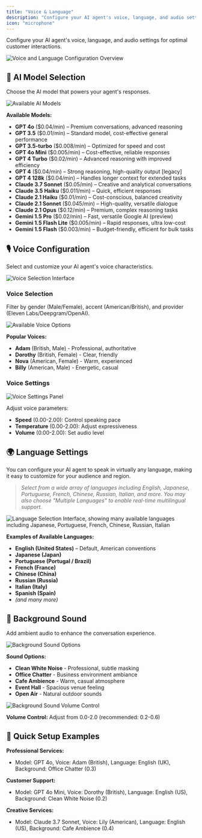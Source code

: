 ```yaml
---
title: "Voice & Language"
description: "Configure your AI agent's voice, language, and audio settings"
icon: "microphone"
---
```


Configure your AI agent's voice, language, and audio settings for optimal customer interactions.

<img
  src="/images/ai/AI-agent/edit/voices-languages/overview.png"
  alt="Voice and Language Configuration Overview"
  className="rounded-lg border shadow-sm"
/>

## 🤖 AI Model Selection

Choose the AI model that powers your agent's responses.

<img
  src="/images/ai/AI-agent/edit/voices-languages/available-models.png"
  alt="Available AI Models"
  className="rounded-lg border shadow-sm"
/>

**Available Models:**

- **GPT 4o** ($0.04/min) – Premium conversations, advanced reasoning
- **GPT 3.5** ($0.01/min) – Standard model, cost-effective general performance
- **GPT 3.5-turbo** ($0.008/min) – Optimized for speed and cost
- **GPT 4o Mini** ($0.005/min) – Cost-effective, reliable responses
- **GPT 4 Turbo** ($0.02/min) – Advanced reasoning with improved efficiency
- **GPT 4** ($0.04/min) – Strong reasoning, high-quality output [legacy]
- **GPT 4 128k** ($0.04/min) – Handles longer context for extended tasks
- **Claude 3.7 Sonnet** ($0.05/min) – Creative and analytical conversations
- **Claude 3.5 Haiku** ($0.011/min) – Quick, efficient responses
- **Claude 2.1 Haiku** ($0.01/min) – Cost-conscious, balanced creativity
- **Claude 2.1 Sonnet** ($0.045/min) – High-quality, versatile dialogue
- **Claude 2.1 Opus** ($0.12/min) – Premium, complex reasoning tasks
- **Gemini 1.5 Pro** ($0.02/min) – Fast, versatile Google AI (preview)
- **Gemini 1.5 Flash Lite** ($0.005/min) – Rapid responses, ultra low-cost
- **Gemini 1.5 Flash** ($0.003/min) – Budget-friendly, efficient for bulk tasks

## 🎙️ Voice Configuration

Select and customize your AI agent's voice characteristics.

<img
  src="/images/ai/AI-agent/edit/voices-languages/voice-selection.png"
  alt="Voice Selection Interface"
  className="rounded-lg border shadow-sm"
/>

### Voice Selection
Filter by gender (Male/Female), accent (American/British), and provider (Eleven Labs/Deepgram/OpenAI).

<img
  src="/images/ai/AI-agent/edit/voices-languages/voice-lists.png"
  alt="Available Voice Options"
  className="rounded-lg border shadow-sm"
/>

**Popular Voices:**
- **Adam** (British, Male) - Professional, authoritative
- **Dorothy** (British, Female) - Clear, friendly
- **Nova** (American, Female) - Warm, experienced
- **Billy** (American, Male) - Energetic, casual

### Voice Settings

<img
  src="/images/ai/AI-agent/edit/voices-languages/voice-setting.png"
  alt="Voice Settings Panel"
  className="rounded-lg border shadow-sm"
/>

Adjust voice parameters:
- **Speed** (0.00-2.00): Control speaking pace
- **Temperature** (0.00-2.00): Adjust expressiveness
- **Volume** (0.00-2.00): Set audio level

## 🌍 Language Settings



You can configure your AI agent to speak in virtually any language, making it easy to customize for your audience and region.

> *Select from a wide array of languages including English, Japanese, Portuguese, French, Chinese, Russian, Italian, and more. You may also choose "Multiple Languages" to enable real-time multilingual support.*

<img
  src="/images/ai/AI-agent/edit/voices-languages/languages.png"
  alt="Language Selection Interface, showing many available languages including Japanese, Portuguese, French, Chinese, Russian, Italian"
  className="rounded-lg border shadow-sm"
/>

**Examples of Available Languages:**
- **English (United States)** – Default, American conventions
- **Japanese (Japan)**
- **Portuguese (Portugal / Brazil)**
- **French (France)**
- **Chinese (China)**
- **Russian (Russia)**
- **Italian (Italy)**
- **Spanish (Spain)**
- *(and many more)*


## 🎵 Background Sound

Add ambient audio to enhance the conversation experience.

<img
  src="/images/ai/AI-agent/edit/voices-languages/background-sound.png"
  alt="Background Sound Options"
  className="rounded-lg border shadow-sm"
/>

**Sound Options:**
- **Clean White Noise** - Professional, subtle masking
- **Office Chatter** - Business environment ambiance
- **Cafe Ambience** - Warm, casual atmosphere
- **Event Hall** - Spacious venue feeling
- **Open Air** - Natural outdoor sounds

<img
  src="/images/ai/AI-agent/edit/voices-languages/background-sound-volume.png"
  alt="Background Sound Volume Control"
  className="rounded-lg border shadow-sm"
/>

**Volume Control:** Adjust from 0.0-2.0 (recommended: 0.2-0.6)

## 🎯 Quick Setup Examples

**Professional Services:**
- Model: GPT 4o, Voice: Adam (British), Language: English (UK), Background: Office Chatter (0.3)

**Customer Support:**
- Model: GPT 4o Mini, Voice: Dorothy (British), Language: English (US), Background: Clean White Noise (0.2)

**Creative Services:**
- Model: Claude 3.7 Sonnet, Voice: Lily (American), Language: English (US), Background: Cafe Ambience (0.4)
